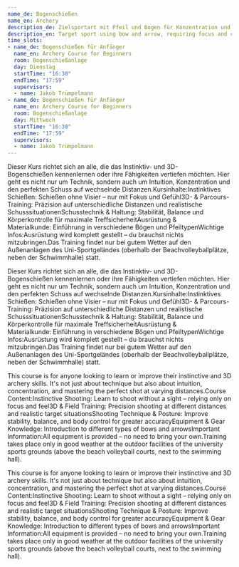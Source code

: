 ```yaml
---
name_de: Bogenschießen
name_en: Archery
description_de: Zielsportart mit Pfeil und Bogen für Konzentration und Kontrolle.
description_en: Target sport using bow and arrow, requiring focus and control.
time_slots:
- name_de: Bogenschießen für Anfänger
  name_en: Archery Course for Beginners
  room: Bogenschießanlage
  day: Dienstag
  startTime: "16:30"
  endTime: "17:59"
  supervisors:
  - name: Jakob Trümpelmann
- name_de: Bogenschießen für Anfänger
  name_en: Archery Course for Beginners
  room: Bogenschießanlage
  day: Mittwoch
  startTime: "16:30"
  endTime: "17:59"
  supervisors:
  - name: Jakob Trümpelmann
---
```


<Locale value="de">
 

 Dieser Kurs richtet sich an alle, die das&nbsp;Instinktiv- und
3D-Bogenschießen&nbsp;kennenlernen oder ihre Fähigkeiten vertiefen möchten. Hier
geht es nicht nur um Technik, sondern auch um Intuition, Konzentration und den
perfekten Schuss auf wechselnde Distanzen.Kursinhalte:Instinktives
Schießen:&nbsp;Schießen ohne Visier – nur mit Fokus und Gefühl3D- &amp;
Parcours-Training:&nbsp;Präzision auf unterschiedliche Distanzen und
realistische SchusssituationenSchusstechnik &amp; Haltung:&nbsp;Stabilität,
Balance und Körperkontrolle für maximale TreffsicherheitAusrüstung &amp;
Materialkunde:&nbsp;Einführung in verschiedene Bögen und PfeiltypenWichtige
Infos:Ausrüstung wird komplett gestellt&nbsp;– du brauchst nichts
mitzubringen.Das Training findet&nbsp;nur bei gutem Wetter&nbsp;auf den
Außenanlagen des Uni-Sportgeländes (oberhalb der Beachvolleyballplätze, neben
der Schwimmhalle) statt. 

 Dieser Kurs richtet sich an alle, die das&nbsp;Instinktiv- und
3D-Bogenschießen&nbsp;kennenlernen oder ihre Fähigkeiten vertiefen möchten. Hier
geht es nicht nur um Technik, sondern auch um Intuition, Konzentration und den
perfekten Schuss auf wechselnde Distanzen.Kursinhalte:Instinktives
Schießen:&nbsp;Schießen ohne Visier – nur mit Fokus und Gefühl3D- &amp;
Parcours-Training:&nbsp;Präzision auf unterschiedliche Distanzen und
realistische SchusssituationenSchusstechnik &amp; Haltung:&nbsp;Stabilität,
Balance und Körperkontrolle für maximale TreffsicherheitAusrüstung &amp;
Materialkunde:&nbsp;Einführung in verschiedene Bögen und PfeiltypenWichtige
Infos:Ausrüstung wird komplett gestellt&nbsp;– du brauchst nichts
mitzubringen.Das Training findet&nbsp;nur bei gutem Wetter&nbsp;auf den
Außenanlagen des Uni-Sportgeländes (oberhalb der Beachvolleyballplätze, neben
der Schwimmhalle) statt.

</Locale>
<Locale value="en">
 

 This course is for anyone looking to learn or improve their&nbsp;instinctive and
3D archery skills. It's not just about technique but also about intuition,
concentration, and mastering the perfect shot at varying distances.Course
Content:Instinctive Shooting:&nbsp;Learn to shoot without a sight – relying only
on focus and feel3D &amp; Field Training:&nbsp;Precision shooting at different
distances and realistic target situationsShooting Technique &amp;
Posture:&nbsp;Improve stability, balance, and body control for greater
accuracyEquipment &amp; Gear Knowledge:&nbsp;Introduction to different types of
bows and arrowsImportant Information:All equipment is provided&nbsp;– no need to
bring your own.Training takes place&nbsp;only in good weather&nbsp;at the
outdoor facilities of the university sports grounds (above the beach volleyball
courts, next to the swimming hall). 

 This course is for anyone looking to learn or improve their&nbsp;instinctive and
3D archery skills. It's not just about technique but also about intuition,
concentration, and mastering the perfect shot at varying distances.Course
Content:Instinctive Shooting:&nbsp;Learn to shoot without a sight – relying only
on focus and feel3D &amp; Field Training:&nbsp;Precision shooting at different
distances and realistic target situationsShooting Technique &amp;
Posture:&nbsp;Improve stability, balance, and body control for greater
accuracyEquipment &amp; Gear Knowledge:&nbsp;Introduction to different types of
bows and arrowsImportant Information:All equipment is provided&nbsp;– no need to
bring your own.Training takes place&nbsp;only in good weather&nbsp;at the
outdoor facilities of the university sports grounds (above the beach volleyball
courts, next to the swimming hall).

</Locale>
